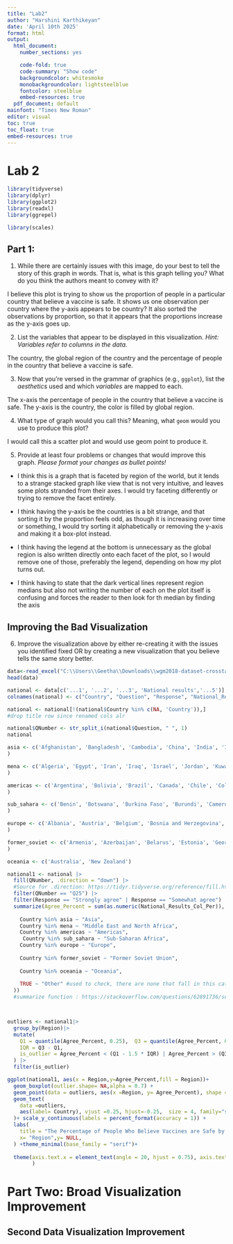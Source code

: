 ```yaml
---
title: "Lab2"
author: "Harshini Karthikeyan"
date: 'April 10th 2025'
format: html
output:
  html_document:
    number_sections: yes

    code-fold: true
    code-summary: "Show code"
    backgroundcolor: whitesmoke
    monobackgroundcolor: lightsteelblue
    fontcolor: steelblue
    embed-resources: true
  pdf_document: default
mainfont: "Times New Roman"
editor: visual
toc: true
toc_float: true
embed-resources: true
---
```


# Lab 2

```r
library(tidyverse)
library(dplyr)
library(ggplot2)
library(readxl)
library(ggrepel)

library(scales)
```

## Part 1:

1.  While there are certainly issues with this image, do your best to tell the story of this graph in words. That is, what is this graph telling you? What do you think the authors meant to convey with it?

I believe this plot is trying to show us the proportion of people in a particular country that believe a vaccine is safe. It shows us one observation per country where the y-axis appears to be country? It also sorted the observations by proportion, so that it appears that the proportions increase as the y-axis goes up.

2.  List the variables that appear to be displayed in this visualization. *Hint: Variables refer to columns in the data.*

The country, the global region of the country and the percentage of people in the country that believe a vaccine is safe.

3.  Now that you’re versed in the grammar of graphics (e.g., `ggplot`), list the *aesthetics* used and which *variables* are mapped to each.

The x-axis the percentage of people in the country that believe a vaccine is safe. The y-axis is the country, the color is filled by global region.

4.  What type of graph would you call this? Meaning, what `geom` would you use to produce this plot?

I would call this a scatter plot and would use geom point to produce it.

5.  Provide at least four problems or changes that would improve this graph. *Please format your changes as bullet points!*

-   I think this is a graph that is faceted by region of the world, but it lends to a strange stacked graph like view that is not very intuitive, and leaves some plots stranded from their axes. I would try faceting differently or trying to remove the facet entirely.

-   I think having the y-axis be the countries is a bit strange, and that sorting it by the proportion feels odd, as though it is increasing over time or something, I would try sorting it alphabetically or removing the y-axis and making it a box-plot instead.

-   I think having the legend at the bottom is unnecessary as the global region is also written directly onto each facet of the plot, so I would remove one of those, preferably the legend, depending on how my plot turns out.

-   I think having to state that the dark vertical lines represent region medians but also not writing the number of each on the plot itself is confusing and forces the reader to then look for th median by finding the axis

## **Improving the Bad Visualization**

6.  Improve the visualization above by either re-creating it with the issues you identified fixed OR by creating a new visualization that you believe tells the same story better.

```r
data<-read_excel("C:\\Users\\Geetha\\Downloads\\wgm2018-dataset-crosstabs-all-countries.xlsx")
head(data)
```

```r
national <- data[c('...1', '...2', '...3', 'National results','...5')]
colnames(national) <- c("Country", "Question", "Response", "National_Results_Col_Per", "National_Results_Count")

national <- national[!(national$Country %in% c(NA, 'Country')),]
#drop title row since renamed cols alr

```

```r
national$QNumber <- str_split_i(national$Question, " ", 1)
national
```

```r

asia <- c('Afghanistan', 'Bangladesh', 'Cambodia', 'China', 'India', 'Indonesia', 'Japan', 'Laos', 'Malaysia', 'Mongolia', 'Myanmar', 'Nepal', 'Pakistan', 'Philippines', 'Singapore', 'South Korea', 'Sri Lanka', 'Taiwan', 'Thailand', 'Vietnam'
)

mena <- c('Algeria', 'Egypt', 'Iran', 'Iraq', 'Israel', 'Jordan', 'Kuwait', 'Lebanon','Libya', 'Morocco', 'Palestine', 'Saudi Arabia', 'Tunisia', 'United Arab Emirates', 'Yemen'
)

americas <- c('Argentina', 'Bolivia', 'Brazil', 'Canada', 'Chile', 'Colombia', 'Costa Rica', 'Dominican Republic', 'Ecuador', 'El Salvador', 'Guatemala', 'Haiti', 'Honduras','Mexico', 'Nicaragua', 'Panama', 'Paraguay', 'Peru', 'United States', 'Uruguay', 'Venezuela'
)

sub_sahara <- c('Benin', 'Botswana', 'Burkina Faso', 'Burundi', 'Cameroon', 'Congo, Rep.','Comoros', 'Chad','Eswatini','Ethiopia', 'Gabon', 'Ghana', 'Guinea', 'Ivory Coast', 'Kenya', 'Liberia', 'Madagascar', 'Malawi', 'Mali', 'Mauritania', 'Mauritius','Mozambique', 'Namibia', 'Niger', 'Nigeria', 'Rwanda', 'Senegal','Sierra Leone', 'South Africa', 'Tanzania', 'The Gambia', 'Togo','Uganda', 'Zambia', 'Zimbabwe'
)

europe <- c('Albania', 'Austria', 'Belgium', 'Bosnia and Herzegovina', 'Bulgaria','Croatia', 'Cyprus', 'Czech Republic', 'Denmark', 'Finland', 'France','Germany', 'Greece', 'Hungary', 'Iceland', 'Ireland', 'Italy', 'Kosovo','Luxembourg', 'Macedonia', 'Malta', 'Netherlands', 'Norway', 'Poland', 'Northern Cyprus', 'Montenegro', 'Portugal', 'Romania', 'Serbia', 'Slovakia', 'Slovenia', 'Spain', 'Sweden', 'Switzerland', 'Turkey', 'United Kingdom'
)

former_soviet <- c('Armenia', 'Azerbaijan', 'Belarus', 'Estonia', 'Georgia', 'Kazakhstan', 'Kyrgyzstan', 'Latvia', 'Lithuania', 'Moldova', 'Russia', 'Tajikistan', 'Ukraine', 'Uzbekistan', 'Turkmenistan'
)

oceania <- c('Australia', 'New Zealand')
```

```r
national1 <- national |>
  fill(QNumber, .direction = "down") |>
  #Source for .direction: https://tidyr.tidyverse.org/reference/fill.html
  filter(QNumber == "Q25") |>
  filter(Response == "Strongly agree" | Response == "Somewhat agree") |> group_by(Country) |>
  summarize(Agree_Percent = sum(as.numeric(National_Results_Col_Per)), .groups = "drop") |> mutate(Region = case_when(
    
    Country %in% asia ~ "Asia",
    Country %in% mena ~ "Middle East and North Africa",
    Country %in% americas ~ "Americas",
     Country %in% sub_sahara ~ "Sub-Saharan Africa",
    Country %in% europe ~ "Europe",
    
    Country %in% former_soviet ~ "Former Soviet Union",
    
    Country %in% oceania ~ "Oceania",
    
    TRUE ~ "Other" #used to check, there are none that fall in this category
  ))
  #summarize function : https://stackoverflow.com/questions/62891736/sum-sub-groups-with-dplyr




```

```r

outliers <- national1|>
  group_by(Region)|>
  mutate(
    Q1 = quantile(Agree_Percent, 0.25),  Q3 = quantile(Agree_Percent, 0.75),
    IQR = Q3 - Q1,
    is_outlier = Agree_Percent < (Q1 - 1.5 * IQR) | Agree_Percent > (Q3 + 1.5 * IQR)
  ) |>
  filter(is_outlier)
```

```r

ggplot(national1, aes(x = Region,y=Agree_Percent,fill = Region))+
  geom_boxplot(outlier.shape= NA,alpha = 0.7) +  
  geom_point(data = outliers, aes(x =Region, y= Agree_Percent), shape =16, size =3, color = "black") +
  geom_text(
    data =outliers,
    aes(label= Country), vjust =0.25, hjust=-0.25,  size = 4, family="serif"
  )+ scale_y_continuous(labels = percent_format(accuracy = 1)) +
  labs(
    title = "The Percentage of People Who Believe Vaccines are Safe by Global Region",
    x= "Region",y= NULL,
  ) +theme_minimal(base_family = "serif")+
  
  theme(axis.text.x = element_text(angle = 20, hjust = 0.75), axis.text = element_text(size = 10,color = "black"), legend.position = "none"
        )


```

# **Part Two: Broad Visualization Improvement**

## **Second Data Visualization Improvement**

```r


```
